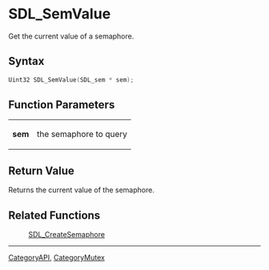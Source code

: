 = SDL_SemValue =

Get the current value of a semaphore.

== Syntax ==

<syntaxhighlight lang='c'>
Uint32 SDL_SemValue(SDL_sem * sem);
</syntaxhighlight>

== Function Parameters ==

{|
|'''sem'''
|the semaphore to query
|}

== Return Value ==

Returns the current value of the semaphore.



== Related Functions ==

:[[SDL_CreateSemaphore]]

----
[[CategoryAPI]], [[CategoryMutex]]


